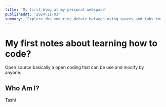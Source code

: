 ```yaml
---
title: 'My first blog at my personal webspace'
publishedAt: '2024-11-03'
summary: 'Explore the enduring debate between using spaces and tabs for code indentation, and why this choice matters more than you might think.'
---
```


# My first notes about learning how to code?

Open source basically a open coding that can be use and modify by anyone.


## Who Am I?

Tashi
